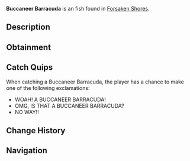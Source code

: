 {{FishInfobox
|image          = Buccaneer Barracuda.png
|rarity         = Uncommon
|sea            = First Sea
|location       = [[Forsaken Shores]]
|sublocation    = Coral Reef
|sources        = Fishing Rod
|radar_location = 
|xp             = 100
|weather        = 
|time           = Night
|season         = Winter
|bait           = Deep Coral
|base_weight    = 25
|base_value     = 250
|weight_range   = 16
|base_chance    = 60
|base_resil     = 50
}}
'''Buccaneer Barracuda''' is an {{Rarity|Uncommon}} fish found in [[Forsaken Shores]].

== Description ==
{{Description|Known for its sharp teeth, the Buccaneer Barracuda lurks near reefs, making it a thrilling catch for the daring.|Bestiary Entry}}

== Obtainment ==
{{Description|Lurks near reefs during the Night & when it's cold.|Bestiary Hint}}
{{Fish Availability|
Forsaken Shores/Surrounding Ocean
|top_rods      = 
Training Rod\284072.85\292839.73;
Flimsy Rod\194343.82\194343.82;
Trident Rod\186970.71\120478.61;
Azure Of Lagoon\181608.8\111488.98;
Champions Rod\178571.63\122249.91;
Rapid Rod\175550.93\150944.34;
Leviathan's Fang Rod\176656.26\199942.85;
Ethereal Prism Rod\170520.13\194568.12;
Kraken Rod\138610.78\173747.82;
No-Life Rod\178550.61\162673.34;
Free Spirit Rod\177776.47\119916.38;
Depthseeker Rod\176045.01\125039.9;
Avalanche Rod\172296.82\116785.76;
Verdant Shear Rod\171255.7\136373.32;
Blazebringer Rod\165806.66\128737.35;
Zeus Rod\164473.09\136333.21;
Seraphic Rod\162432.06\166130.71;
Volcanic Rod\160361.27\103471.66;
Challenger's Rod\157743.34\146863.58;
Rod Of The Forgotten Fang\147652.3\151515.02;
Rod Of The Depths\140361.57\132707.53;
Rod Of The Exalted One\130235.74\144889.19;
Steady Rod\80150.37\62384.3
|recommended   = Training Rod
}}

== Catch Quips ==
When catching a Buccaneer Barracuda, the player has a chance to make one of the following exclamations:
* WOAH! A BUCCANEER BARRACUDA!
* OMG, IS THAT A BUCCANEER BARRACUDA?
* NO WAY!!

== Change History ==
{{Change History|{{subst:Current Version}}}}

== Navigation ==
{{Fish Navbox|Forsaken Shores}}
